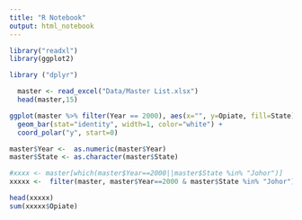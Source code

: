 ---
title: "R Notebook"
output: html_notebook
---

```{r}
library("readxl")
library(ggplot2)

library ("dplyr")
```

```{r}
  master <- read_excel("Data/Master List.xlsx")
  head(master,15)
```

```{r}
ggplot(master %>% filter(Year == 2000), aes(x="", y=Opiate, fill=State)) +
  geom_bar(stat="identity", width=1, color="white") +
  coord_polar("y", start=0) 

```


```{r}
master$Year <-  as.numeric(master$Year)
master$State <- as.character(master$State)

#xxxx <- master[which(master$Year==2000||master$State %in% "Johor")]
xxxxx <-  filter(master, master$Year==2000 & master$State %in% "Johor")

head(xxxxx)
sum(xxxxx$Opiate)
```